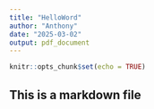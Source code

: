 ```yaml
---
title: "HelloWord"
author: "Anthony"
date: "2025-03-02"
output: pdf_document
---
```


```r
knitr::opts_chunk$set(echo = TRUE)
```

## This is a markdown file

